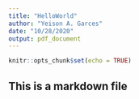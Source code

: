 ```yaml
---
title: "HelloWorld"
author: "Yeison A. Garces"
date: "10/28/2020"
output: pdf_document
---
```


```r
knitr::opts_chunk$set(echo = TRUE)
```

## This is a markdown file